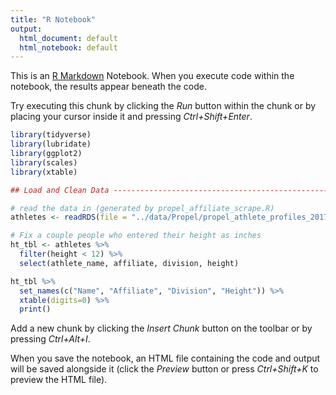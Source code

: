 ```yaml
---
title: "R Notebook"
output:
  html_document: default
  html_notebook: default
---
```


This is an [R Markdown](http://rmarkdown.rstudio.com) Notebook. When you execute code within the notebook, the results appear beneath the code. 

Try executing this chunk by clicking the *Run* button within the chunk or by placing your cursor inside it and pressing *Ctrl+Shift+Enter*. 

```r
library(tidyverse)
library(lubridate)
library(ggplot2)
library(scales)
library(xtable)

## Load and Clean Data ---------------------------------------------------------

# read the data in (generated by propel_affiliate_scrape.R)
athletes <- readRDS(file = "../data/Propel/propel_athlete_profiles_2017.rds")

# Fix a couple people who entered their height as inches
ht_tbl <- athletes %>% 
  filter(height < 12) %>% 
  select(athlete_name, affiliate, division, height)

ht_tbl %>%
  set_names(c("Name", "Affiliate", "Division", "Height")) %>%
  xtable(digits=0) %>%
  print()
```

Add a new chunk by clicking the *Insert Chunk* button on the toolbar or by pressing *Ctrl+Alt+I*.

When you save the notebook, an HTML file containing the code and output will be saved alongside it (click the *Preview* button or press *Ctrl+Shift+K* to preview the HTML file).
